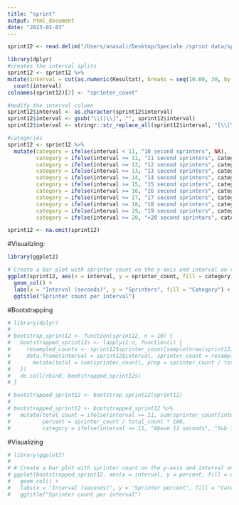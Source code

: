 ```yaml
---
title: "sprint"
output: html_document
date: "2023-02-03"
---
```



```r

sprint12 <- read.delim("/Users/anasali/Desktop/Speciale /sprint data/sprint12b.txt", header = TRUE, sep = ",")

library(dplyr)
#creates the interval splits
sprint12 <- sprint12 %>% 
mutate(interval = cut(as.numeric(Resultat), breaks = seq(10.00, 30, by = 0.1), include.lowest = FALSE)) %>% 
  count(interval) 
colnames(sprint12)[2] <- "sprinter_count"

#modify the interval column
sprint12$interval <- as.character(sprint12$interval)
sprint12$interval <- gsub("\\(|\\]", "", sprint12$interval)
sprint12$interval <- stringr::str_replace_all(sprint12$interval, "[\\(\\),]", "-")

#categories
sprint12 <- sprint12 %>% 
  mutate(category = ifelse(interval < 11, "10 second sprinters", NA),
         category = ifelse(interval >= 11, "11 second sprinters", category),
         category = ifelse(interval >= 12, "12 second sprinters", category),
         category = ifelse(interval >= 13, "13 second sprinters", category),
         category = ifelse(interval >= 14, "14 second sprinters", category),
         category = ifelse(interval >= 15, "15 second sprinters", category),
         category = ifelse(interval >= 16, "16 second sprinters", category),
         category = ifelse(interval >= 17, "17 second sprinters", category),
         category = ifelse(interval >= 18, "18 second sprinters", category),
         category = ifelse(interval >= 19, "19 second sprinters", category),
         category = ifelse(interval >= 20, "+20 second sprinters", category))

sprint12 <- na.omit(sprint12)
```

#Visualizing:
```r
library(ggplot2)

# Create a bar plot with sprinter count on the y-axis and interval on the x-axis
ggplot(sprint12, aes(x = interval, y = sprinter_count, fill = category)) +
  geom_col() +
  labs(x = "Interval (seconds)", y = "Sprinters", fill = "Category") +
  ggtitle("Sprinter count per interval")
```

#Bootstrapping
```r
# library(dplyr)
# 
# bootstrap_sprint12 <- function(sprint12, n = 10) {
#   bootstrapped_sprint12s <- lapply(1:n, function(i) {
#     resampled_counts <- sprint12$sprinter_count[sample(nrow(sprint12), replace = TRUE)]
#     data.frame(interval = sprint12$interval, sprinter_count = resampled_counts) %>% 
#       mutate(total = sum(sprinter_count), prop = sprinter_count / total)
#   })
#   do.call(rbind, bootstrapped_sprint12s)
# }

# bootstrapped_sprint12 <- bootstrap_sprint12(sprint12)
# 
# bootstrapped_sprint12 <- bootstrapped_sprint12 %>% 
#   mutate(total_count = ifelse(interval >= 11, sum(sprinter_count[interval >= 11]), sum(sprinter_count[interval < 11])),
#          percent = sprinter_count / total_count * 100,
#          category = ifelse(interval >= 11, "Above 11 seconds", "Sub 11 seconds"))

```

#Visualizing

```r
# library(ggplot2)
# 
# # Create a bar plot with sprinter count on the y-axis and interval on the x-axis
# ggplot(bootstrapped_sprint12, aes(x = interval, y = percent, fill = category)) +
#   geom_col() +
#   labs(x = "Interval (seconds)", y = "Sprinter percent", fill = "Category") +
#   ggtitle("Sprinter count per interval")


```
